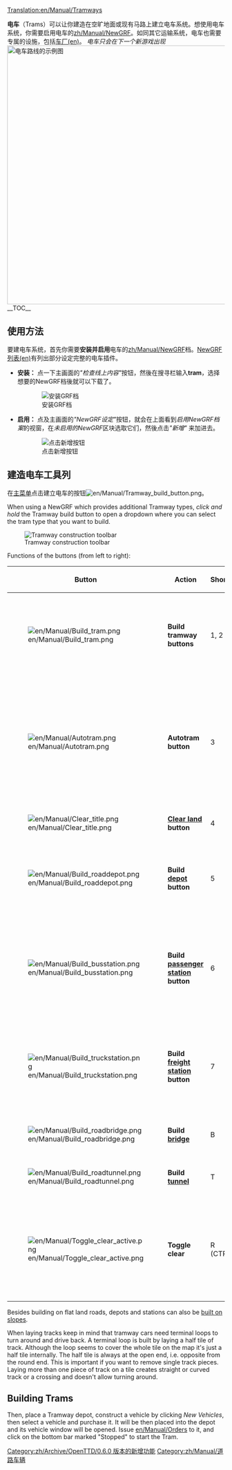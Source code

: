 [[Translation:en/Manual/Tramways]]
{{zh/Manual/目录}}

'''电车'''（Trams）可以让你建造在空旷地面或现有马路上建立电车系统。想使用电车系统，你需要启用电车的[[zh/Manual/NewGRF]]。如同其它运输系统，电车也需要专属的设施，包括[[en/Manual/Depots|车厂(en)]]。
''电车只会在下一个新游戏出现''
[[File:en/Manual/Tramroute.png|thumb|600px|left|电车路线的示例图]]
__TOC__
{{en/Html-clear-left}}

==使用方法==
要建电车系统，首先你需要'''安装并启用'''电车的[[zh/Manual/NewGRF]]档。[[en/Community/NewGRF/Main Page|NewGRF列表(en)]]有列出部分设定完整的电车插件。
*'''安装：''' 点一下主画面的''"检查线上内容"''按钮，然後在搜寻栏输入'''tram'''，选择想要的NewGRF档後就可以下载了。
:[[File:en/Manual/Tramways install.png|none|frame|安装GRF档]]
*'''启用：''' 点及主画面的''"NewGRF设定"''按钮，就会在上面看到''启用NewGRF档案''的视窗，在''未启用的NewGRF''区块选取它们，然後点击''"新增"'' 来加进去。
:[[File:en/Manual/Available NewGRF files.png|none|frame|点击新增按钮]]

==建造电车工具列==
在[[en/Manual/Game interface#the-menu-bar|主菜单]]点击建立电车的按钮[[File:en/Manual/Tramway build button.png]]。

When using a NewGRF which provides additional Tramway types, ''click and hold'' the Tramway build button to open a dropdown where you can select the tram type that you want to build.

[[File:en/Manual/Tramway construction.png|none|frame|Tramway construction toolbar]]

Functions of the buttons (from left to right):
{| {{en/Wikitable}}
|- style="background:#efefef"
!width='46'|Button
!width='150'|Action
!Shortcut
!Description
|-
|[[File:en/Manual/Build tram.png]]||'''Build tramway buttons'''||1, 2||Builds a tramway in the selected direction; you can click and drag.
|-
|[[File:en/Manual/Autotram.png]]||'''Autotram button'''||3||A very efficient tool to build tramway sections in any direction. If used with Ctrl key pressed, easily removes sections.
|-
|[[File:en/Manual/Clear title.png]]||'''[[en/Manual/Landscaping|Clear land]] button'''||4||Clears tiles.
|-
|[[File:en/Manual/Build roaddepot.png]]||'''Build [[en/Manual/Depots|depot]] button'''||5||Opens the depot window for you to orient and build a depot.
|-
|[[File:en/Manual/Build busstation.png]]||'''Build [[en/Manual/Stations#tramway-stations|passenger station]] button'''||6||Opens the passenger tram station window for you to orient and build a passenger tram station.
|-
|[[File:en/Manual/Build truckstation.png]]||'''Build [[en/Manual/Stations#truck-stations|freight station]] button'''||7||Opens the freight tram station window for you to orient and build a freight tram station.
|-
|[[File:en/Manual/Build roadbridge.png]]||'''Build [[en/Manual/Bridges|bridge]]'''||B||Allows you to build a bridge.
|-
|[[File:en/Manual/Build roadtunnel.png]]||'''Build [[en/Manual/Tunnels|tunnel]]'''||T||Allows you to build a tunnel.
|-
|[[File:en/Manual/Toggle clear active.png]]||'''Toggle clear'''||R (CTRL)||Select another tool and then this to remove that item. You can toggle the state by pressing Ctrl.
|}

Besides building on flat land roads, depots and stations can also be [[en/Archive/Manual/Settings/Build on slopes|built on slopes]].

When laying tracks keep in mind that tramway cars need terminal loops to turn around and drive back. A terminal loop is built by laying a half tile of track. Although the loop seems to cover the whole tile on the map it's just a half tile internally. The half tile is always at the open end, i.e. opposite from the round end. This is important if you want to remove single track pieces. Laying more than one piece of track on a tile creates straight or curved track or a crossing and doesn't allow turning around.

==Building Trams==
Then, place a Tramway depot, construct a vehicle by clicking ''New Vehicles'', then select a vehicle and purchase it. It will be then placed into the depot and its vehicle window will be opened. Issue [[en/Manual/Orders]] to it, and click on the bottom bar marked "Stopped" to start the Tram. 

[[Category:zh/Archive/OpenTTD/0.6.0 版本的新增功能]]
[[Category:zh/Manual/道路车辆]]
